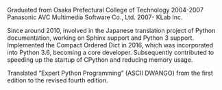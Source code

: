 Graduated from Osaka Prefectural College of Technology
2004-2007 Panasonic AVC Multimedia Software Co., Ltd.
2007-     KLab Inc.

Since around 2010, involved in the Japanese translation project of Python documentation, working on Sphinx support and Python 3 support.
Implemented the Compact Ordered Dict in 2016, which was incorporated into Python 3.6, becoming a core developer.
Subsequently contributed to speeding up the startup of CPython and reducing memory usage.

Translated “Expert Python Programming” (ASCII DWANGO) from the first edition to the revised fourth edition.